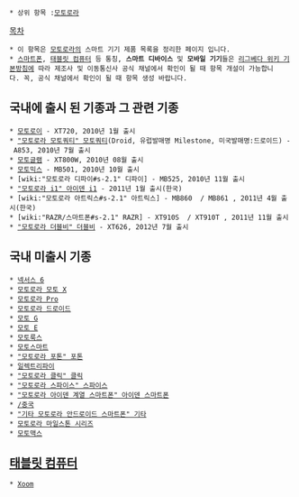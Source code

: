  * 상위 항목 :[[모토로라]]

[[목차]]
 * 이 항목은 [[모토로라]]의 스마트 기기 제품 목록을 정리한 페이지 입니다.
 * [[스마트폰]], [[태블릿 컴퓨터]] 등 통칭, '''스마트 디바이스''' 및 '''모바일 기기'''들은 [[리그베다 위키 기본방침#s-2.24|리그베다 위키 기본방침]]에 따라 제조사 및 이동통신사 공식 채널에서 확인이 될 때 항목 개설이 가능합니다. 꼭, 공식 채널에서 확인이 될 때 항목 생성 바랍니다.

== 국내에 출시 된 기종과 그 관련 기종 ==
 * [[모토로이]] - XT720, 2010년 1월 출시
 * [["모토로라 모토쿼티" 모토쿼티]](Droid, 유럽발매명 Milestone, 미국발매명:드로이드) - A853, 2010년 7월 출시
 * [[모토글램]] - XT800W, 2010년 08월 출시
 * [[모토믹스]] - MB501, 2010년 10월 출시
 * [wiki:"모토로라 디파이#s-2.1" 디파이] - MB525, 2010년 11월 출시
 * [["모토로라 i1" 아이덴 i1]] - 2011년 1월 출시(한국)
 * [wiki:"모토로라 아트릭스#s-2.1" 아트릭스] - MB860 <SKT> / MB861 <KT>, 2011년 4월 출시(한국)
 * [wiki:"RAZR/스마트폰#s-2.1" RAZR] - XT910S <SKT> / XT910T <KT>, 2011년 11월 출시
 * [["모토로라 더블비" 더블비]] - XT626, 2012년 7월 출시

== 국내 미출시 기종 ==
 * [[넥서스 6]]
 * [[모토로라 모토 X]]
 * [[모토로라 Pro]]
 * [[모토로라 드로이드]]
 * [[모토 G]]
 * [[모토 E]]
 * [[모토룩스]]
 * [[모토스마트]]
 * [["모토로라 포톤" 포톤]]
 * [[일렉트리파이]]
 * [["모토로라 클릭" 클릭]]
 * [["모토로라 스파이스" 스파이스]]
 * [["모토로라 아이덴 계열 스마트폰" 아이덴 스마트폰]]
 * [[/중국]]
 * [["기타 모토로라 안드로이드 스마트폰" 기타]]
 * [[모토로라 마일스톤 시리즈]]
 * [[모토로라 모토맥스|모토맥스]]

== [[태블릿 컴퓨터]] ==
 * [[Xoom]]
